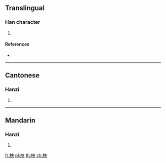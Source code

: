==Translingual==

===Han character===
{{Han char|rn=75|rad=木|as=05|sn=9|four=45930|canj=DLBK|ids=⿰木央}}

# {{defn|Han|sort=木05}}

====References====
* {{Han ref|kx=0518.200|dkj=14615|hdz=21183.040|uh=67CD|ud=26573|bh=CF4B|bd=53067}}

----

==Cantonese==

===Hanzi===
{{yue-hanzi|jyut=[[joeng1]], [[joeng2]]|y=yeung1, yeung2}}

# {{defn|lang=yue|sort=木05}}

----

==Mandarin==

===Hanzi===
{{cmn-hanzi|pin=[[yǎng]] ([[yang3]])|wg=yang<sup>3</sup>}}

# {{defn|lang=cmn|sort=木05}}

[[fr:柍]]
[[pl:柍]]
[[th:柍]]
[[zh:柍]]